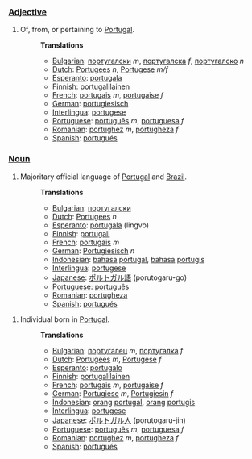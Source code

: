 ===[[Adjective]]===
#Of, from, or pertaining to [[w:Portugal|Portugal]].
#:'''Translations'''
#:*[[Bulgarian]]: [[португалски]] ''m'', [[португалска]] ''f'', [[португалско]] ''n''
#:*[[Dutch]]: [[Portugees]] ''n'', [[Portugese]] ''m/f''
#:*[[Esperanto]]: [[portugala]]
#:*[[Finnish]]: [[portugalilainen]]
#:*[[French]]: [[portugais]] ''m'', [[portugaise]] ''f''
#:*[[German]]: [[portugiesisch]]
#:*[[Interlingua]]: [[portugese]]
#:*[[Portuguese]]: [[português]] ''m'', [[portuguesa]] ''f''
#:*[[Romanian]]: [[portughez]] ''m'', [[portugheza]] ''f''
#:*[[Spanish]]: [[portugués]]

===[[Noun]]===
#Majoritary official language of [[w:Portugal|Portugal]] and [[w:Brazil|Brazil]].
#:'''Translations'''
#:*[[Bulgarian]]: [[португалски]]
#:*[[Dutch]]: [[Portugees]] ''n''
#:*[[Esperanto]]: [[portugala]] (lingvo)
#:*[[Finnish]]: [[portugali]]
#:*[[French]]: [[portugais]] ''m''
#:*[[German]]: [[Portugiesisch]] ''n''
#:*[[Indonesian]]: [[bahasa]] [[portugal]], [[bahasa]] [[portugis]]
#:*[[Interlingua]]: [[portugese]]
#:*[[Japanese]]: [[ポルトガル語]] (porutogaru-go)
#:*[[Portuguese]]: [[português]]
#:*[[Romanian]]: [[portugheza]]
#:*[[Spanish]]: [[portugués]]

#Individual born in [[w:Portugal|Portugal]].
#:'''Translations'''
#:*[[Bulgarian]]: [[португалец]] ''m'', [[португалка]] ''f''
#:*[[Dutch]]: [[Portugees]] ''m'', [[Portugese]] ''f''
#:*[[Esperanto]]: [[portugalo]]
#:*[[Finnish]]: [[portugalilainen]]
#:*[[French]]: [[portugais]] ''m'', [[portugaise]] ''f''
#:*[[German]]: [[Portugiese]] ''m'', [[Portugiesin]] ''f''
#:*[[Indonesian]]: [[orang]] [[portugal]], [[orang]] [[portugis]]
#:*[[Interlingua]]: [[portugese]]
#:*[[Japanese]]: [[ポルトガル人]] (porutogaru-jin)
#:*[[Portuguese]]: [[português]] ''m'', [[portuguesa]] ''f''
#:*[[Romanian]]: [[portughez]] ''m'', [[portugheza]] ''f''
#:*[[Spanish]]: [[portugués]]